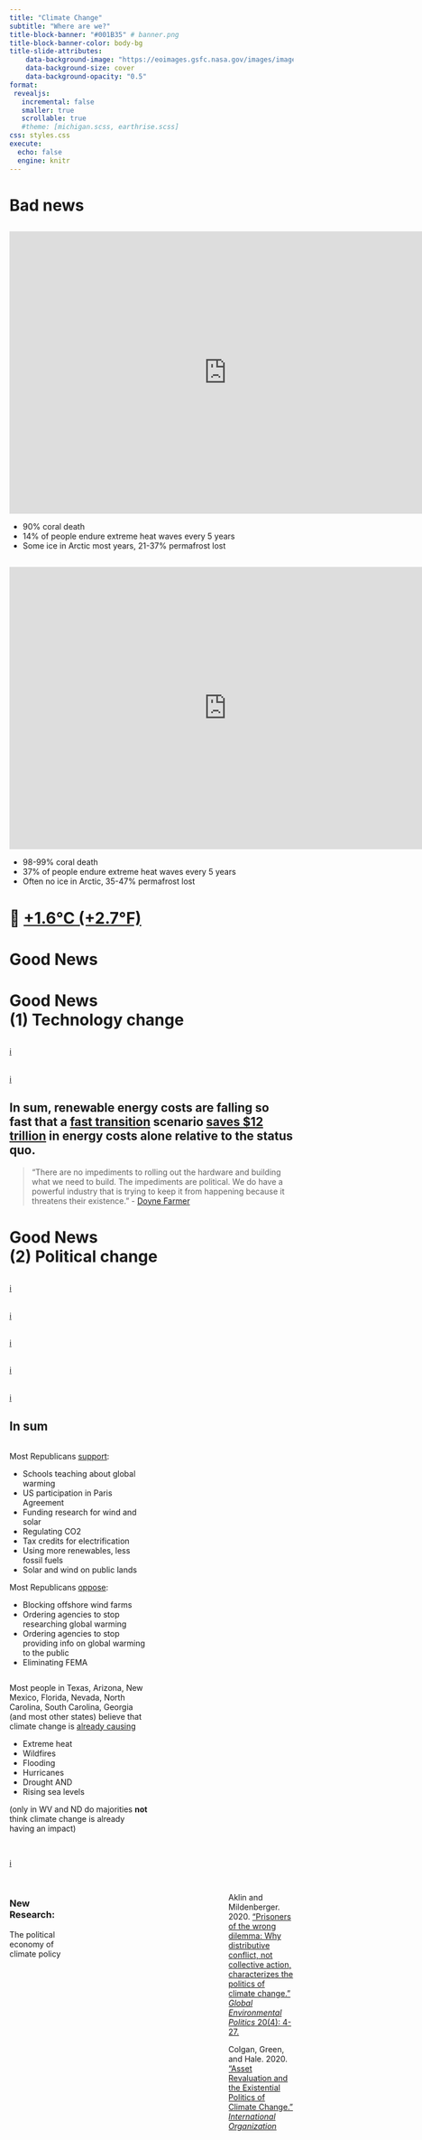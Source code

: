 ```yaml
---
title: "Climate Change"
subtitle: "Where are we?"
title-block-banner: "#001B35" # banner.png
title-block-banner-color: body-bg
title-slide-attributes:
    data-background-image: "https://eoimages.gsfc.nasa.gov/images/imagerecords/82000/82693/earthrise_vis_1092.jpg"
    data-background-size: cover
    data-background-opacity: "0.5"
format:
 revealjs:
   incremental: false
   smaller: true
   scrollable: true
   #theme: [michigan.scss, earthrise.scss]
css: styles.css
execute:
  echo: false
  engine: knitr
---
```


# Bad news


## {background-image="https://ichef.bbci.co.uk/ace/standard/1920/cpsprodpb/F04E/production/_133281516_era_5_global_sea_temp_lines2024-05-05-nc.png" background-size="contain" data-menu-title="Record-breaking temperatures"}

<!--https://climate.copernicus.eu/surface-air-temperature-july-2025 --> 

## {background-image="https://offsetguide.org/wp-content/uploads/2019/11/Fig1_OIF.png" background-size="contain" data-menu-title="Mitigation curves"}


##   {data-menu-title="1.5 Degrees"}

<iframe scrolling="no" frameborder="0" marginheight="0px" marginwidth="0px" style="display: initial; margin: 0 auto;" src="https://cbhighcharts2019.s3.eu-west-2.amazonaws.com/UNEP+Emissions+Gap/peaking_year_15c.html" width="770px" height="500px"></iframe>

- 90% coral death
- 14% of people endure extreme heat waves every 5 years 
- Some ice in Arctic most years, 21-37% permafrost lost  <!--; sea level rise ~1m (3 feet)--> 


##  {data-menu-title="2 Degrees"}

<iframe scrolling="no" frameborder="0" marginheight="0px" marginwidth="0px" style="display: initial; margin: 0 auto;" src="https://cbhighcharts2019.s3.eu-west-2.amazonaws.com/UNEP+Emissions+Gap/peaking_year_2c.html" width="770px" height="500px"></iframe>

- 98-99% coral death
- 37% of people endure extreme heat waves every 5 years 
- Often no ice in Arctic, 35-47% permafrost lost  <!--; sea levels rising up to 10 metres (30 feet)--> 


## {background-image="figs/rhodium-2023.png" background-size="contain" data-menu-title="Rhodium group projections"}

# 📍 [+1.6°C (+2.7°F)](https://climate.copernicus.eu/copernicus-2024-first-year-exceed-15degc-above-pre-industrial-level)

# Good News 

# Good News  <br> (1) Technology change

<!--
## {background-image="https://elements.visualcapitalist.com/wp-content/uploads/2021/06/solar-energy-costs-wrights-law.png" background-size="contain"}
-->

## {background-image="https://cleantechnica.com/wp-content/uploads/2023/09/RMI-LCOE-chart-800x445.jpg" background-size="contain" data-menu-title="Renewables are now cheaper"}

## {background-image="https://climatesolutions-careers.org/wp-content/uploads/2024/03/3declines-1536x749.png" background-size="contain"  data-menu-title="RMI-cost decline"}

::: footer
[ℹ️](https://rmi.org/wp-content/uploads/dlm_uploads/2023/06/rmi_renewable_revolution.pdf)
:::



## {background-image="https://i.redd.it/fnexljzv83bd1.jpeg" background-size="contain" data-menu-title="Storage growth"}

## {background-image="https://i.redd.it/hw34ws6iu91e1.jpeg" background-size="contain" data-menu-title="RMI-exp growth"}

::: footer
[ℹ️](https://rmi.org/wp-content/uploads/dlm_uploads/2023/06/rmi_renewable_revolution.pdf)
:::


## {background-image="https://leraffl.github.io/LeRaffl-Gallery/images/2025-08/china_ICE_BEV_20250919.png" background-size="contain" data-menu-title="EVs in China"}

## {background-image="https://leraffl.github.io/LeRaffl-Gallery/images/2025-05/singapore_ICE_BEV_20250601.png" background-size="contain" data-menu-title="EVs in Singapore"}

## In sum, renewable energy costs are falling so fast that a [fast transition](https://www.linkedin.com/posts/jamesrobeysustainability_this-weeks-chart-of-the-week-comes-from-activity-7215975523913494528-6Zwu) scenario [saves $12 trillion](https://doi.org/10.1016/j.joule.2022.08.009) in energy costs alone relative to the status quo. {data-menu-title="In sum, renewable energy saves $12 trillion"}

> "There are no impediments to rolling out the hardware and building what we need to build. The impediments are political. We do have a powerful industry that is trying to keep it from happening because it threatens their existence." - [Doyne Farmer](https://www.volts.wtf/p/learning-curves-will-lead-to-extremely) 




# Good News  <br> (2) Political change


## {background-image="https://climatecommunication.yale.edu/wp-content/uploads/2025/05/majority-registered-voters-want-federal-agencies-to-increase-efforts-to-protect-people-from-health-harms-of-global-warming.png" background-size="contain" data-menu-title="YPCCC: Voters want more on climate"}

## {background-image="https://climatecommunication.yale.edu/wp-content/uploads/2025/06/climate-change-american-mind-politics-policy-spring-2025-11.1-scaled.png" background-size="contain" data-menu-title="in schools"}

::: footer
[ℹ️](https://climatecommunication.yale.edu/publications/climate-change-in-the-american-mind-politics-policy-spring-2025/toc/5/)
:::

<!--

## {background-image="https://climatecommunication.yale.edu/wp-content/uploads/2025/06/climate-change-american-mind-politics-policy-spring-2025-1.2-scaled.png" background-size="contain"}

## {background-image="https://climatecommunication.yale.edu/wp-content/uploads/2025/06/climate-change-american-mind-politics-policy-spring-2025-1.1-scaled.png" background-size="contain"}
--> 


## {background-image="https://climatecommunication.yale.edu/wp-content/uploads/2025/06/climate-change-american-mind-politics-policy-spring-2025-2.5-2048x1603.png" background-size="contain" data-menu-title="not cuts"}

::: footer
[ℹ️](https://climatecommunication.yale.edu/publications/climate-change-in-the-american-mind-politics-policy-spring-2025/toc/5/)
:::

## {background-image="https://climatecommunication.yale.edu/wp-content/uploads/2025/06/climate-change-american-mind-politics-policy-spring-2025-2.4-2048x1603.png" background-size="contain" data-menu-title="more enforcement"}

::: footer
[ℹ️](https://climatecommunication.yale.edu/publications/climate-change-in-the-american-mind-politics-policy-spring-2025/toc/5/)
:::

## {background-image="https://climatecommunication.yale.edu/wp-content/uploads/2025/06/climate-change-american-mind-politics-policy-spring-2025-2.1-scaled.png" background-size="contain" data-menu-title="more policy"}

::: footer
[ℹ️](https://climatecommunication.yale.edu/publications/climate-change-in-the-american-mind-politics-policy-spring-2025/toc/5/)
:::

## {background-image="https://climatecommunication.yale.edu/wp-content/uploads/2025/08/fig1_maps_final-3.png" background-size="contain" data-menu-title="YPCCC: Most think global warming is affecting..."}

::: footer
[ℹ️](https://climatecommunication.yale.edu/publications/attribution-across-america/)
:::

## In sum {data-menu-title="In sum, most Republicans..."}

::: {.column width="50%"}
Most Republicans [support](https://climatecommunication.yale.edu/publications/climate-change-in-the-american-mind-politics-policy-spring-2025/toc/5/): 

- Schools teaching about global warming
- US participation in Paris Agreement
- Funding research for wind and solar
- Regulating CO2
- Tax credits for electrification 
- Using more renewables, less fossil fuels
- Solar and wind on public lands

Most Republicans [oppose](https://climatecommunication.yale.edu/publications/climate-change-in-the-american-mind-politics-policy-spring-2025/toc/5/): 

- Blocking offshore wind farms
- Ordering agencies to stop researching global warming 
- Ordering agencies to stop providing info on global warming to the public 
- Eliminating FEMA
:::

::: {.column width="50%"}

Most people in Texas, Arizona, New Mexico, Florida, Nevada, North Carolina, South Carolina, Georgia (and most other states) believe that climate change is [already causing](https://climatecommunication.yale.edu/publications/attribution-across-america/)

- Extreme heat
- Wildfires
- Flooding
- Hurricanes 
- Drought AND 
- Rising sea levels

(only in WV and ND do majorities **not** think climate change is already having an impact)
:::

## {background-image="https://loquatinc.io/wp-content/uploads/2024/07/kthhmssen6ybhpbnl_v4s2cgf4ry-loquat_li-12-07-24-min.jpg" background-size="contain" data-menu-title="Economist: Here comes the sun"}

::: footer
[ℹ️](https://www.linkedin.com/posts/jamesrobeysustainability_this-weeks-chart-of-the-week-comes-from-activity-7215975523913494528-6Zwu) <!--https://www.economist.com/interactive/essay/2024/06/20/solar-power-is-going-to-be-huge?trk=public_post_comment-text--> 
:::

## {background-image="https://pup-assets.imgix.net/onix/images/9780691245249.jpg" background-size="contain"  data-menu-title="Existential Politics"}

:::: {.columns}

::: {.column width="25%"}

### New Research:  

The political economy of climate policy



:::

::: {.column width="50%"}

:::

::: {.column width="25%"}
 Aklin and Mildenberger. 2020. [“Prisoners of the wrong dilemma: Why distributive conflict, not collective action, characterizes the politics of climate change.” *Global Environmental Politics* 20(4): 4-27.](https://doi.org/10.1162/glep_a_00578)
 
 Colgan,  Green, and Hale. 2020. [“Asset Revaluation and the Existential Politics of Climate Change.” *International Organization*](https://doi.org/10.1017/S0020818320000296)
:::

::::
